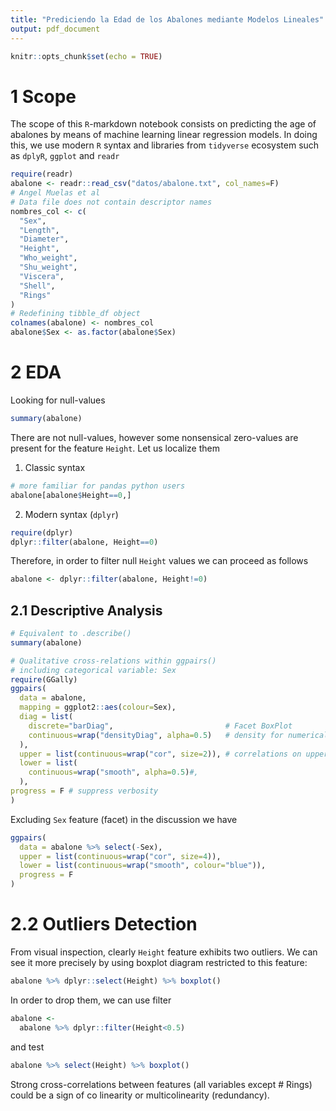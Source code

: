 ```yaml
---
title: "Prediciendo la Edad de los Abalones mediante Modelos Lineales"
output: pdf_document
---
```


```r
knitr::opts_chunk$set(echo = TRUE)
```
# 1 Scope
The scope of this `R`-markdown notebook consists on predicting the age of abalones by means
of machine learning linear regression models.
In doing this, we use modern `R` syntax and libraries from `tidyverse` ecosystem such as `dplyR`, `ggplot` and `readr`

```r
require(readr)
abalone <- readr::read_csv("datos/abalone.txt", col_names=F)
# Angel Muelas et al 
# Data file does not contain descriptor names
nombres_col <- c(
  "Sex",
  "Length",
  "Diameter",
  "Height",
  "Who_weight",
  "Shu_weight",
  "Viscera",
  "Shell",
  "Rings"
)
# Redefining tibble_df object
colnames(abalone) <- nombres_col
abalone$Sex <- as.factor(abalone$Sex)
```
# 2 EDA
Looking for null-values
```r
summary(abalone)
```
There are not null-values, however some nonsensical zero-values are present for 
the feature `Height`. Let us localize them

1. Classic syntax
```r
# more familiar for pandas python users
abalone[abalone$Height==0,]
```
2. Modern syntax (`dplyr`)
```r
require(dplyr)
dplyr::filter(abalone, Height==0)
```
Therefore, in order to filter null `Height` values we can proceed as follows
```r
abalone <- dplyr::filter(abalone, Height!=0)
```

## 2.1 Descriptive Analysis 
```r
# Equivalent to .describe()
summary(abalone)
```

```r
# Qualitative cross-relations within ggpairs()
# including categorical variable: Sex
require(GGally)
ggpairs(
  data = abalone,
  mapping = ggplot2::aes(colour=Sex),
  diag = list(
    discrete="barDiag",                         # Facet BoxPlot
    continuous=wrap("densityDiag", alpha=0.5)   # density for numerical
  ),
  upper = list(continuous=wrap("cor", size=2)), # correlations on upper-diagonal
  lower = list(
    continuous=wrap("smooth", alpha=0.5)#,
  ),
progress = F # suppress verbosity
)
```

Excluding `Sex` feature (facet) in the discussion we have
```r
ggpairs(
  data = abalone %>% select(-Sex),
  upper = list(continuous=wrap("cor", size=4)),
  lower = list(continuous=wrap("smooth", colour="blue")),
  progress = F
)
```
# 2.2 Outliers Detection

From visual inspection, clearly `Height` feature exhibits two outliers.
We can see it more precisely by using boxplot diagram restricted to this feature:
```r
abalone %>% dplyr::select(Height) %>% boxplot()
```
In order to drop them, we can use filter
```r
abalone <- 
  abalone %>% dplyr::filter(Height<0.5)
```
and test
```r
abalone %>% select(Height) %>% boxplot()
```

Strong cross-correlations between features (all variables except \# Rings)
could be a sign of co linearity or multicolinearity (redundancy).


